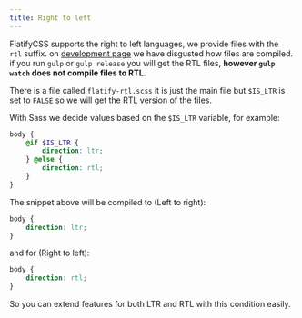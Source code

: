 ```yaml
---
title: Right to left
---
```


FlatifyCSS supports the right to left languages, we provide files with the `-rtl` suffix. on [development page](/docs/overview/development) we have disgusted how files are compiled. if you run `gulp` or `gulp release` you will get the RTL files, **however `gulp watch` does not compile files to RTL**.

There is a file called `flatify-rtl.scss` it is just the main file but `$IS_LTR` is set to `FALSE` so we will get the RTL version of the files.

With Sass we decide values based on the `$IS_LTR` variable, for example:

```scss
body {
	@if $IS_LTR {
		direction: ltr;
	} @else {
		direction: rtl;
	}
}
```

The snippet above will be compiled to (Left to right):

```css
body {
	direction: ltr;
}
```

and for (Right to left):

```css
body {
	direction: rtl;
}
```

So you can extend features for both LTR and RTL with this condition easily.
